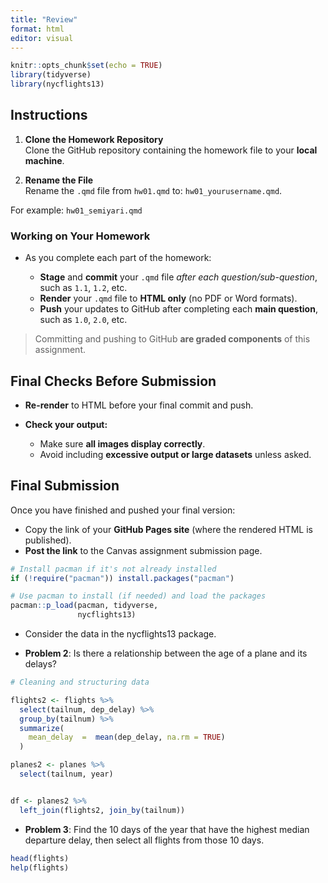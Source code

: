 ```yaml
---
title: "Review"
format: html
editor: visual
---
```


```r
knitr::opts_chunk$set(echo = TRUE)
library(tidyverse)
library(nycflights13)
```

## Instructions

1.  **Clone the Homework Repository**\
    Clone the GitHub repository containing the homework file to your **local machine**.

2.  **Rename the File**\
    Rename the `.qmd` file from `hw01.qmd` to: `hw01_yourusername.qmd`.\

For example: `hw01_semiyari.qmd`

### Working on Your Homework

-   As you complete each part of the homework:

    -   **Stage** and **commit** your `.qmd` file *after each question/sub-question*, such as `1.1`, `1.2`, etc.\
    -   **Render** your `.qmd` file to **HTML only** (no PDF or Word formats).\
    -   **Push** your updates to GitHub after completing each **main question**, such as `1.0`, `2.0`, etc.

> Committing and pushing to GitHub **are graded components** of this assignment.

## Final Checks Before Submission

-   **Re-render** to HTML before your final commit and push.\

-   **Check your output:**\

    -   Make sure **all images display correctly**.\
    -   Avoid including **excessive output or large datasets** unless asked.

## Final Submission

Once you have finished and pushed your final version:

-   Copy the link of your **GitHub Pages site** (where the rendered HTML is published).
-   **Post the link** to the Canvas assignment submission page.

```r
# Install pacman if it's not already installed
if (!require("pacman")) install.packages("pacman")

# Use pacman to install (if needed) and load the packages
pacman::p_load(pacman, tidyverse,
               nycflights13)
```

-   Consider the data in the nycflights13 package.

-   **Problem 2**: Is there a relationship between the age of a plane and its delays?

```r
# Cleaning and structuring data

flights2 <- flights %>% 
  select(tailnum, dep_delay) %>% 
  group_by(tailnum) %>% 
  summarize(
    mean_delay  =  mean(dep_delay, na.rm = TRUE)
  )

planes2 <- planes %>% 
  select(tailnum, year)


df <- planes2 %>% 
  left_join(flights2, join_by(tailnum))
```

-   **Problem 3**: Find the 10 days of the year that have the highest median departure delay, then select all flights from those 10 days.

```r
head(flights)
help(flights)
```
